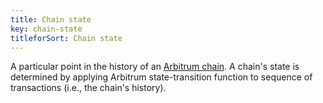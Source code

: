 ```yaml
---
title: Chain state
key: chain-state
titleforSort: Chain state
---
```


A particular point in the history of an [Arbitrum chain](/intro/glossary#arbitrum-chain). A chain's state is determined by applying Arbitrum state-transition function to sequence of transactions (i.e., the chain's history).
